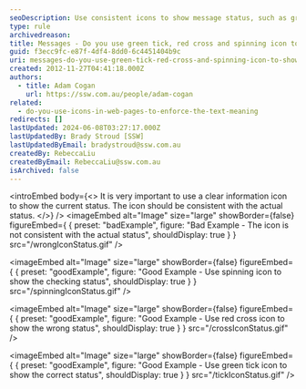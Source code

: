 ```yaml
---
seoDescription: Use consistent icons to show message status, such as green tick, red cross and spinning icon.
type: rule
archivedreason:
title: Messages - Do you use green tick, red cross and spinning icon to show the status?
guid: f3ecc9fc-e87f-4df4-8dd0-6c4451404b9c
uri: messages-do-you-use-green-tick-red-cross-and-spinning-icon-to-show-the-status
created: 2012-11-27T04:41:18.000Z
authors:
  - title: Adam Cogan
    url: https://ssw.com.au/people/adam-cogan
related:
  - do-you-use-icons-in-web-pages-to-enforce-the-text-meaning
redirects: []
lastUpdated: 2024-06-08T03:27:17.000Z
lastUpdatedBy: Brady Stroud [SSW]
lastUpdatedByEmail: bradystroud@ssw.com.au
createdBy: RebeccaLiu
createdByEmail: RebeccaLiu@ssw.com.au
isArchived: false
---
```


<introEmbed
  body={<>
It is very important to use a clear information icon to show the current status. The icon should be consistent with the actual status.
  </>}
/>
<imageEmbed
  alt="Image"
  size="large"
  showBorder={false}
  figureEmbed={ {
    preset: "badExample",
    figure: "Bad Example - The icon is not consistent with the actual status",
    shouldDisplay: true
  } }
  src="/wrongIconStatus.gif"
/>

<imageEmbed
  alt="Image"
  size="large"
  showBorder={false}
  figureEmbed={ {
    preset: "goodExample",
    figure: "Good Example - Use spinning icon to show the checking status",
    shouldDisplay: true
  } }
  src="/spinningIconStatus.gif"
/>

<imageEmbed
  alt="Image"
  size="large"
  showBorder={false}
  figureEmbed={ {
    preset: "goodExample",
    figure: "Good Example - Use red cross icon to show the wrong status",
    shouldDisplay: true
  } }
  src="/crossIconStatus.gif"
/>

<imageEmbed
  alt="Image"
  size="large"
  showBorder={false}
  figureEmbed={ {
    preset: "goodExample",
    figure: "Good Example - Use green tick icon to show the correct status",
    shouldDisplay: true
  } }
  src="/tickIconStatus.gif"
/>
